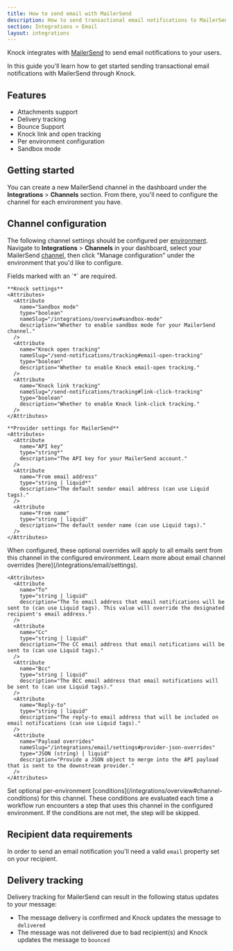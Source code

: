 ```yaml
---
title: How to send email with MailerSend
description: How to send transactional email notifications to MailerSend with Knock.
section: Integrations > Email
layout: integrations
---
```


Knock integrates with <a href="https://mailersend.com/" target="_blank">MailerSend</a> to send email notifications to your users.

In this guide you'll learn how to get started sending transactional email notifications with MailerSend through Knock.

## Features

- Attachments support
- Delivery tracking
- Bounce Support
- Knock link and open tracking
- Per environment configuration
- Sandbox mode

## Getting started

You can create a new MailerSend channel in the dashboard under the **Integrations** > **Channels** section. From there, you'll need to configure the channel for each environment you have.

## Channel configuration

The following channel settings should be configured per [environment](/concepts/environments). Navigate to **Integrations** > **Channels** in your dashboard, select your MailerSend [channel](/concepts/channels), then click "Manage configuration" under the environment that you'd like to configure.

<AccordionGroup>
  <Accordion title="Settings">
    Fields marked with an `*` are required.
    
    **Knock settings**
    <Attributes>
      <Attribute
        name="Sandbox mode"
        type="boolean"
        nameSlug="/integrations/overview#sandbox-mode"
        description="Whether to enable sandbox mode for your MailerSend channel."
      />
      <Attribute
        name="Knock open tracking"
        nameSlug="/send-notifications/tracking#email-open-tracking"
        type="boolean"
        description="Whether to enable Knock email-open tracking."
      />
      <Attribute
        name="Knock link tracking"
        nameSlug="/send-notifications/tracking#link-click-tracking"
        type="boolean"
        description="Whether to enable Knock link-click tracking."
      />
    </Attributes>

    **Provider settings for MailerSend**
    <Attributes>
      <Attribute
        name="API key"
        type="string*"
        description="The API key for your MailerSend account."
      />
      <Attribute
        name="From email address"
        type="string | liquid*"
        description="The default sender email address (can use Liquid tags)."
      />
      <Attribute
        name="From name"
        type="string | liquid"
        description="The default sender name (can use Liquid tags)."
      />
    </Attributes>

  </Accordion>
  <Accordion title="Overrides">
    When configured, these optional overrides will apply to all emails sent from this channel in the configured environment. Learn more about email channel overrides [here](/integrations/email/settings).
    
    <Attributes>
      <Attribute
        name="To"
        type="string | liquid"
        description="The To email address that email notifications will be sent to (can use Liquid tags). This value will override the designated recipient's email address."
      />
      <Attribute
        name="Cc"
        type="string | liquid"
        description="The CC email address that email notifications will be sent to (can use Liquid tags)."
      />
      <Attribute
        name="Bcc"
        type="string | liquid"
        description="The BCC email address that email notifications will be sent to (can use Liquid tags)."
      />
      <Attribute
        name="Reply-to"
        type="string | liquid"
        description="The reply-to email address that will be included on email notifications (can use Liquid tags)."
      />
      <Attribute
        name="Payload overrides"
        nameSlug="/integrations/email/settings#provider-json-overrides"
        type="JSON (string) | liquid"
        description="Provide a JSON object to merge into the API payload that is sent to the downstream provider."
      />
    </Attributes>
  </Accordion>
  <Accordion title="Conditions">
    Set optional per-environment [conditions](/integrations/overview#channel-conditions) for this channel. These conditions are evaluated each time a workflow run encounters a step that uses this channel in the configured environment. If the conditions are not met, the step will be skipped.
  </Accordion>
</AccordionGroup>

## Recipient data requirements

In order to send an email notification you'll need a valid `email` property set on your recipient.

## Delivery tracking

Delivery tracking for MailerSend can result in the following status updates to your message:

- The message delivery is confirmed and Knock updates the message to `delivered`
- The message was not delivered due to bad recipient(s) and Knock updates the message to `bounced`
